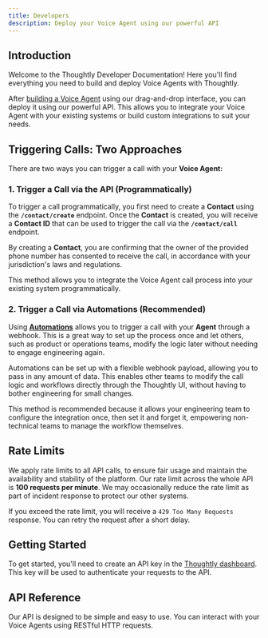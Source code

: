 ```yaml
---
title: Developers
description: Deploy your Voice Agent using our powerful API
---
```


## Introduction

Welcome to the Thoughtly Developer Documentation! Here you'll find everything you need to build and deploy Voice Agents with Thoughtly.

After [building a Voice Agent](/build/overview.mdx) using our drag-and-drop interface, you can deploy it using our powerful API. This allows you to integrate your Voice Agent with your existing systems or build custom integrations to suit your needs.

## Triggering Calls: Two Approaches

There are two ways you can trigger a call with your **Voice Agent:**

### 1. **Trigger a Call via the API (Programmatically)**

To trigger a call programmatically, you first need to create a **Contact** using the **`/contact/create`** endpoint. Once the **Contact** is created, you will receive a **Contact ID** that can be used to trigger the call via the **`/contact/call`** endpoint. 

By creating a **Contact**, you are confirming that the owner of the provided phone number has consented to receive the call, in accordance with your jurisdiction's laws and regulations.

This method allows you to integrate the Voice Agent call process into your existing system programmatically.

### 2. **Trigger a Call via Automations (Recommended)**

Using **[Automations](/build/automations/overview)** allows you to trigger a call with your **Agent** through a webhook. This is a great way to set up the process once and let others, such as product or operations teams, modify the logic later without needing to engage engineering again. 

Automations can be set up with a flexible webhook payload, allowing you to pass in any amount of data. This enables other teams to modify the call logic and workflows directly through the Thoughtly UI, without having to bother engineering for small changes. 

This method is recommended because it allows your engineering team to configure the integration once, then set it and forget it, empowering non-technical teams to manage the workflow themselves.

## Rate Limits

We apply rate limits to all API calls, to ensure fair usage and maintain the availability and stability of the platform. Our rate limit across the whole API is **100 requests per minute**. We may occasionally reduce the rate limit as part of incident response to protect our other systems.

If you exceed the rate limit, you will receive a `429 Too Many Requests` response. You can retry the request after a short delay.

## Getting Started

To get started, you'll need to create an API key in the [Thoughtly dashboard](https://app.thoughtly.com). This key will be used to authenticate your requests to the API.

## API Reference

Our API is designed to be simple and easy to use. You can interact with your Voice Agents using RESTful HTTP requests.


<NextSection
    title="API Reference"
    icon="code"
    href="/api-reference"
    description="Learn how to interact with your Voice Agents using our API ->"
/>
